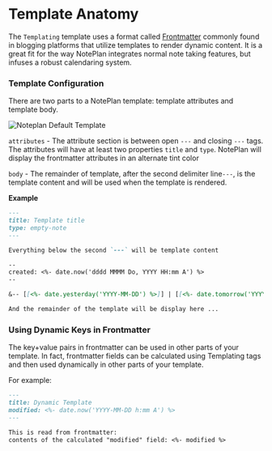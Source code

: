 
# Template Anatomy

The `Templating` template uses a format called [Frontmatter](https://jekyllrb.com/docs/front-matter/) commonly found in blogging platforms that utilize templates to render dynamic content. It is a great fit for the way NotePlan integrates normal note taking features, but infuses a robust calendaring system.

### Template Configuration

There are two parts to a NotePlan template: template attributes and template body.

<img src={noteplandefaulttemplate.src} alt="Noteplan Default Template" />

`attributes` - The attribute section is between open `---` and closing `---` tags. The attributes will have at least two properties `title` and `type`. NotePlan will display the frontmatter attributes in an alternate tint color

`body` - The remainder of template, after the second delimiter line`---`, is the template content and will be used when the template is rendered.

**Example**

```markdown
---
title: Template title
type: empty-note
---

Everything below the second `---` will be template content

--
created: <%- date.now('dddd MMMM Do, YYYY HH:mm A') %>
--

&-- [[<%- date.yesterday('YYYY-MM-DD') %>]] | [[<%- date.tomorrow('YYYY-MM-DD') %>]] -- >

And the remainder of the template will be display here ...
```

### Using Dynamic Keys in Frontmatter

The key+value pairs in frontmatter can be used in other parts of your template. In fact, frontmatter fields can be calculated using Templating tags and then used dynamically in other parts of your template.

For example:

```markdown
---
title: Dynamic Template
modified: <%- date.now('YYYY-MM-DD h:mm A') %>
---

This is read from frontmatter:
contents of the calculated "modified" field: <%- modified %>
```
